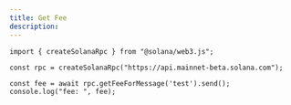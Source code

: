 ```yaml
---
title: Get Fee
description: 
---
```


```tsx
import { createSolanaRpc } from "@solana/web3.js";

const rpc = createSolanaRpc("https://api.mainnet-beta.solana.com");

const fee = await rpc.getFeeForMessage('test').send();
console.log("fee: ", fee);
```
